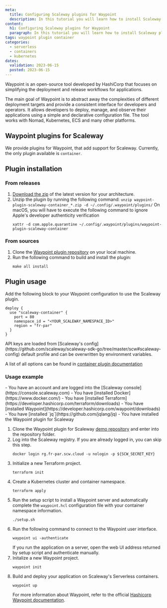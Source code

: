 ```yaml
---
meta:
  title: Configuring Scaleway plugins for Waypoint
  description: In this tutorial you will learn how to install Scaleway plugins for Waypoint
content:
  h1: Configuring Scaleway plugins for Waypoint
  paragraph: In this tutorial you will learn how to install Scaleway plugins for Waypoint
tags: waypoint plugin container
categories:
  - serverless
  - containers
  - kubernetes
dates:
  validation: 2023-06-15
  posted: 2023-06-15
---
```


Waypoint is an open-source tool developed by HashiCorp that focuses on simplifying the deployment and release workflows for applications.

The main goal of Waypoint is to abstract away the complexities of different deployment targets and provide a consistent interface for developers and operators.
It allows developers to deploy, manage, and observe their applications using a simple and declarative configuration file.
The tool works with Nomad, Kubernetes, ECS and many other platforms.

## Waypoint plugins for Scaleway

We provide plugins for Waypoint, that add support for Scaleway.
Currently, the only plugin available is `container`.

## Plugin installation

### From releases

1. [Download the zip](https://github.com/scaleway/waypoint-plugin-scaleway/releases) of the latest version for your architecture.
2. Unzip the plugin by running the following command: `unzip waypoint-plugin-scaleway-container_*.zip -d ~/.config/.waypoint/plugins/`
    <Message type="note">
      On macOS, you will have to execute the following command to ignore Apple's developer authenticity verification
      ```
      xattr -d com.apple.quarantine ~/.config/.waypoint/plugins/waypoint-plugin-scaleway-container
      ```
    </Message>

### From sources
1. Clone the [Waypoint plugin repository](https://github.com/scaleway/waypoint-plugin-scaleway) on your local machine.
2. Run the following command to build and install the plugin: 
    ```
    make all install
    ```

## Plugin usage

Add the following block to your Waypoint configuration to use the Scaleway plugin.

```
deploy {
  use "scaleway-container" {
    port = 80
    namespace_id = "<YOUR_SCALEWAY_NAMESPACE_ID>"
    region = "fr-par"
  }
}
```

<Message type="note">
  API keys are loaded from [Scaleway's config](https://github.com/scaleway/scaleway-sdk-go/tree/master/scw#scaleway-config) default profile and can be overwritten by environment variables.
</Message>

A list of all options can be found in [container plugin documentation](https://github.com/scaleway/waypoint-plugin-scaleway/docs/container.md)

### Usage example

<Message type="requirement">
  - You have an account and are logged into the [Scaleway console](https://console.scaleway.com)
  - You have [installed Docker](https://www.docker.com/)
  - You have [installed Terraform](https://developer.hashicorp.com/terraform/downloads)
  - You have [installed Waypoint](https://developer.hashicorp.com/waypoint/downloads)
  - You have [installed `jq`](https://github.com/jqlang/jq)
  - You have installed the Waypoint plugin for Scaleway
</Message>

1. Clone the Waypoint plugin for Scaleway [demo repository](https://github.com/Codelax/waypoint-scaleway-demo) and enter into the repository folder.
2. Log into the Scaleway registry. If you are already logged in, you can skip this step.
    ```
    docker login rg.fr-par.scw.cloud -u nologin -p ${SCW_SECRET_KEY}
    ```
3. Initialize a new Terraform project.
    ```
    terraform init
    ```
4. Create a Kubernetes cluster and container namespace.
    ```
    terraform apply
    ```
5. Run the setup script to install a Waypoint server and automatically complete the `waypoint.hcl` configuration file with your container namespace information.
    ```
    ./setup.sh
    ```
6. Run the following command to connect to the Waypoint user interface.
    ```
    waypoint ui -authenticate
    ```
    <Message type="tip">
      If you run the application on a server, open the web UI address returned by setup script and authenticate manually.
    </Message>
7. Initalize a new Waypoint project.
    ```
    waypoint init
    ```
8. Build and deploy your application on Scaleway's Serverless containers.
    ```
    waypoint up
    ```
    For more information about Waypoint, refer to the official [Hashicorp Waypoint documentation](https://developer.hashicorp.com/waypoint/docs?product_intent=waypoint).